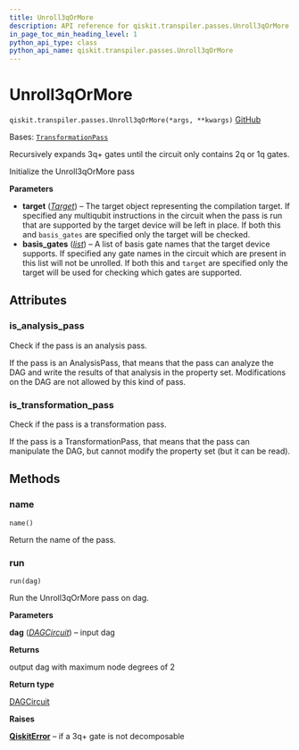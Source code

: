 ```yaml
---
title: Unroll3qOrMore
description: API reference for qiskit.transpiler.passes.Unroll3qOrMore
in_page_toc_min_heading_level: 1
python_api_type: class
python_api_name: qiskit.transpiler.passes.Unroll3qOrMore
---
```


# Unroll3qOrMore

<span id="qiskit.transpiler.passes.Unroll3qOrMore" />

`qiskit.transpiler.passes.Unroll3qOrMore(*args, **kwargs)` [GitHub](https://github.com/qiskit/qiskit/tree/stable/0.25/qiskit/transpiler/passes/basis/unroll_3q_or_more.py "view source code")

Bases: [`TransformationPass`](qiskit.transpiler.TransformationPass "qiskit.transpiler.basepasses.TransformationPass")

Recursively expands 3q+ gates until the circuit only contains 2q or 1q gates.

Initialize the Unroll3qOrMore pass

**Parameters**

*   **target** ([*Target*](qiskit.transpiler.Target "qiskit.transpiler.Target")) – The target object representing the compilation target. If specified any multiqubit instructions in the circuit when the pass is run that are supported by the target device will be left in place. If both this and `basis_gates` are specified only the target will be checked.
*   **basis\_gates** ([*list*](https://docs.python.org/3/library/stdtypes.html#list "(in Python v3.12)")) – A list of basis gate names that the target device supports. If specified any gate names in the circuit which are present in this list will not be unrolled. If both this and `target` are specified only the target will be used for checking which gates are supported.

## Attributes

<span id="qiskit.transpiler.passes.Unroll3qOrMore.is_analysis_pass" />

### is\_analysis\_pass

Check if the pass is an analysis pass.

If the pass is an AnalysisPass, that means that the pass can analyze the DAG and write the results of that analysis in the property set. Modifications on the DAG are not allowed by this kind of pass.

<span id="qiskit.transpiler.passes.Unroll3qOrMore.is_transformation_pass" />

### is\_transformation\_pass

Check if the pass is a transformation pass.

If the pass is a TransformationPass, that means that the pass can manipulate the DAG, but cannot modify the property set (but it can be read).

## Methods

### name

<span id="qiskit.transpiler.passes.Unroll3qOrMore.name" />

`name()`

Return the name of the pass.

### run

<span id="qiskit.transpiler.passes.Unroll3qOrMore.run" />

`run(dag)`

Run the Unroll3qOrMore pass on dag.

**Parameters**

**dag** ([*DAGCircuit*](qiskit.dagcircuit.DAGCircuit "qiskit.dagcircuit.DAGCircuit")) – input dag

**Returns**

output dag with maximum node degrees of 2

**Return type**

[DAGCircuit](qiskit.dagcircuit.DAGCircuit "qiskit.dagcircuit.DAGCircuit")

**Raises**

[**QiskitError**](exceptions#qiskit.exceptions.QiskitError "qiskit.exceptions.QiskitError") – if a 3q+ gate is not decomposable

